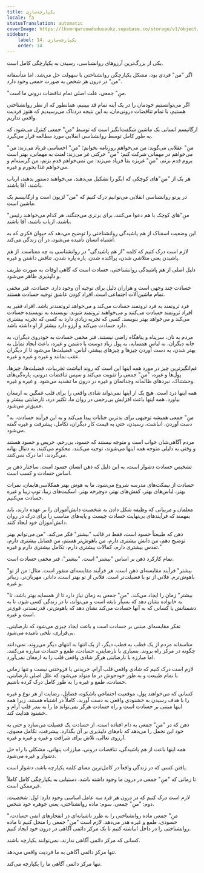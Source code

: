 ```yaml
---
title: یکپارچه‌سازی
locale: fa
statusTranslation: automatic
coverImage: https://lhvmrqwrcowdvduuaukz.supabase.co/storage/v1/object/public/strapi-uploads/small_cover-educacion-fundamental.webp-2d51a7828a2b1309555be27f7e2a61a0.webp
sidebar:
    label: 14. یکپارچه‌سازی
    order: 14
---
```

یکی از بزرگ‌ترین آرزوهای روانشناسی، رسیدن به یکپارچگی کامل است.

اگر "من" فردی بود، مشکل یکپارچگی روانشناختی با سهولت حل می‌شد، اما متأسفانه "من" در درون هر شخص به صورت جمعی وجود دارد.

"منِ" جمعی، علت اصلی تمام تناقضات درونی ما است.

اگر می‌توانستیم خودمان را در یک آینه تمام قد ببینیم، همانطور که از نظر روانشناختی هستیم، با تمام تناقضات درونی‌مان، به این نتیجه دردناک می‌رسیدیم که هنوز فردیت واقعی نداریم.

ارگانیسم انسانی یک ماشین شگفت‌انگیز است که توسط "منِ" جمعی کنترل می‌شود، که به طور کامل توسط روانشناسی انقلابی مورد مطالعه قرار می‌گیرد.

"منِ" عقلانی می‌گوید: من می‌خواهم روزنامه بخوانم؛ "منِ" احساسی فریاد می‌زند: من می‌خواهم در مهمانی شرکت کنم؛ "منِ" حرکتی غر می‌زند: لعنت به مهمانی، بهتر است بروم قدم بزنم، "منِ" غریزه بقا فریاد می‌زند: من نمی‌خواهم قدم بزنم، من گرسنه‌ام و می‌خواهم غذا بخورم و غیره.

هر یک از "منِ"های کوچکی که ایگو را تشکیل می‌دهند، می‌خواهند دستور بدهند، ارباب باشند، آقا باشند.

در پرتو روانشناسی انقلابی می‌توانیم درک کنیم که "من" لژیون است و ارگانیسم یک ماشین است.

"منِ"های کوچک با هم دعوا می‌کنند، برای برتری می‌جنگند، هر کدام می‌خواهند رئیس باشند، ارباب باشند، آقا باشند.

این وضعیت اسفناک از هم پاشیدگی روانشناختی را توضیح می‌دهد که حیوان فکری که به اشتباه انسان نامیده می‌شود، در آن زندگی می‌کند.

لازم است درک کنیم که کلمه "از هم پاشیدگی" در روانشناسی به چه معناست. از هم پاشیدن یعنی متلاشی شدن، پراکنده شدن، پاره پاره شدن، تناقض داشتن و غیره.

دلیل اصلی از هم پاشیدگی روانشناختی، حسادت است که گاهی اوقات به صورت ظریف و دلپذیری ظاهر می‌شود.

حسادت چند وجهی است و هزاران دلیل برای توجیه آن وجود دارد. حسادت، فنر مخفی تمام ماشین‌آلات اجتماعی است. افراد کودن عاشق توجیه حسادت هستند.

فرد ثروتمند به فرد ثروتمند حسادت می‌کند و می‌خواهد ثروتمندتر باشد. افراد فقیر به افراد ثروتمند حسادت می‌کنند و می‌خواهند ثروتمند شوند. نویسنده به نویسنده حسادت می‌کند و می‌خواهد بهتر بنویسد. کسی که تجربه زیادی دارد به کسی که تجربه بیشتری دارد حسادت می‌کند و آرزو دارد بیشتر از او داشته باشد.

مردم به نان، سرپناه و پناهگاه راضی نیستند. فنر مخفی حسادت به خودروی دیگران، به خانه دیگران، به لباس همسایه، به پول زیاد دوست یا دشمن و غیره، باعث ایجاد تمایل به بهتر شدن، به دست آوردن چیزها و چیزهای بیشتر، لباس، فضیلت‌ها می‌شود تا از دیگران عقب نمانند و غیره و غیره و غیره.

غم‌انگیزترین چیز در مورد همه اینها این است که روند انباشت تجربیات، فضیلت‌ها، چیزها، پول‌ها و غیره، "منِ" جمعی را تقویت می‌کند و سپس تناقضات درونی، پاره‌گی‌های وحشتناک، نبردهای ظالمانه وجدانمان و غیره در درون ما تشدید می‌شود. و غیره و غیره.

همه اینها درد است. هیچ یک از اینها نمی‌تواند شادی واقعی را برای قلب غمگین به ارمغان بیاورد. همه اینها باعث افزایش بی‌رحمی در روان ما، تکثیر درد، نارضایتی بیشتر و عمیق‌تر می‌شود.

"منِ" جمعی همیشه توجیهی برای بدترین جنایات پیدا می‌کند و به این فرآیند حسادت، به دست آوردن، انباشت، رسیدن، حتی به قیمت کار دیگران، تکامل، پیشرفت و غیره گفته می‌شود.

مردم آگاهی‌شان خواب است و متوجه نیستند که حسود، بی‌رحم، حریص و حسود هستند و وقتی به دلیلی متوجه همه اینها می‌شوند، توجیه می‌کنند، محکوم می‌کنند، به دنبال بهانه می‌گردند، اما درک نمی‌کنند.

تشخیص حسادت دشوار است، به این دلیل که ذهن انسان حسود است. ساختار ذهن بر اساس حسادت و کسب است.

حسادت از نیمکت‌های مدرسه شروع می‌شود. ما به هوش بهتر همکلاسی‌هایمان، نمرات بهتر، لباس‌های بهتر، کفش‌های بهتر، دوچرخه بهتر، اسکیت‌های زیبا، توپ زیبا و غیره حسادت می‌کنیم.

معلمان و مربیانی که وظیفه شکل دادن به شخصیت دانش‌آموزان را بر عهده دارند، باید بفهمند که فرآیندهای بی‌نهایت حسادت چیست و پایه‌های مناسب را برای درک در روان دانش‌آموزان خود ایجاد کنند.

ذهن که طبیعتاً حسود است، فقط در قالب "بیشتر" فکر می‌کند. "من می‌توانم بهتر توضیح دهم، من دانش بیشتری دارم، من باهوش‌تر هستم، من فضایل بیشتری دارم، تقدس بیشتری دارم، کمالات بیشتری دارم، تکامل بیشتری دارم و غیره."

تمام کارکرد ذهن بر اساس "بیشتر" است. "بیشتر"، فنر مخفی حسادت است.

"بیشتر" فرآیند مقایسه‌ای ذهن است. هر فرآیند مقایسه‌ای منفور است. مثال: من از تو باهوش‌ترم. فلانی از تو با فضیلت‌تر است. فلانی از تو بهتر است، داناتر، مهربان‌تر، زیباتر و غیره.

"بیشتر" زمان را ایجاد می‌کند. "منِ" جمعی به زمان نیاز دارد تا از همسایه بهتر باشد، تا به خانواده نشان دهد که بسیار نابغه است و می‌تواند، تا در زندگی کسی شود، تا به دشمنانش یا کسانی که به آنها حسادت می‌کند نشان دهد که باهوش‌تر، قدرتمندتر، قوی‌تر است و غیره.

تفکر مقایسه‌ای مبتنی بر حسادت است و باعث ایجاد چیزی می‌شود که نارضایتی، بی‌قراری، تلخی نامیده می‌شود.

متاسفانه مردم از یک قطب به قطب دیگر، از یک انتها به انتهای دیگر می‌روند، نمی‌دانند چگونه در مرکز راه بروند. بسیاری با نارضایتی، حسادت، طمع و حسادت مبارزه می‌کنند، اما مبارزه با نارضایتی هرگز شادی واقعی قلب را به ارمغان نمی‌آورد.

لازم است درک کنیم که شادی واقعی قلب آرام، خریدنی یا فروختنی نیست و تنها زمانی با تمام طبیعت و به طور خودجوش در ما متولد می‌شود که علل اصلی نارضایتی، حسادت، طمع و غیره را به طور کامل درک کرده باشیم.

کسانی که می‌خواهند پول، موقعیت اجتماعی باشکوه، فضایل، رضایت از هر نوع و غیره را با هدف رسیدن به خشنودی واقعی به دست آورند، کاملاً در اشتباه هستند، زیرا همه اینها مبتنی بر حسادت است و راه حسادت هرگز نمی‌تواند ما را به بندر قلب آرام و خشنود هدایت کند.

ذهن که در "منِ" جمعی به دام افتاده است، از حسادت یک فضیلت می‌سازد و حتی به خود این تجمل را می‌دهد که نام‌های دلپذیری بر آن بگذارد. پیشرفت، تکامل معنوی، آرزوی تعالی، تلاش برای شرافت و غیره و غیره و غیره.

همه اینها باعث از هم پاشیدگی، تناقضات درونی، مبارزات پنهانی، مشکلی با راه حل دشوار و غیره می‌شود.

یافتن کسی که در زندگی واقعاً در کامل‌ترین معنای کلمه یکپارچه باشد، دشوار است.

تا زمانی که "منِ" جمعی در درون ما وجود داشته باشد، دستیابی به یکپارچگی کامل کاملاً غیرممکن است.

لازم است درک کنیم که در درون هر فرد سه عامل اساسی وجود دارد: اول: شخصیت. دوم: "منِ" جمعی. سوم: ماده روانشناختی، یعنی جوهره خود شخص.

"منِ" جمعی ماده روانشناختی را به طرز ناشیانه‌ای در انفجارهای اتمی حسادت، حسودی، طمع و غیره هدر می‌دهد. لازم است "منِ" جمعی را منحل کنیم تا ماده روانشناختی را در داخل انباشته کنیم تا یک مرکز دائمی آگاهی در درون خود ایجاد کنیم.

کسانی که مرکز دائمی آگاهی ندارند، نمی‌توانند یکپارچه باشند.

تنها مرکز دائمی آگاهی به ما فردیت واقعی می‌دهد.

تنها مرکز دائمی آگاهی ما را یکپارچه می‌کند.

